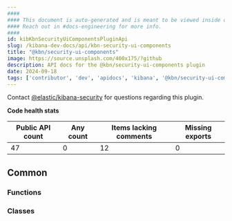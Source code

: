 ```yaml
---
####
#### This document is auto-generated and is meant to be viewed inside our experimental, new docs system.
#### Reach out in #docs-engineering for more info.
####
id: kibKbnSecurityUiComponentsPluginApi
slug: /kibana-dev-docs/api/kbn-security-ui-components
title: "@kbn/security-ui-components"
image: https://source.unsplash.com/400x175/?github
description: API docs for the @kbn/security-ui-components plugin
date: 2024-09-18
tags: ['contributor', 'dev', 'apidocs', 'kibana', '@kbn/security-ui-components']
---
```




Contact [@elastic/kibana-security](https://github.com/orgs/elastic/teams/kibana-security) for questions regarding this plugin.

**Code health stats**

| Public API count  | Any count | Items lacking comments | Missing exports |
|-------------------|-----------|------------------------|-----------------|
| 47 | 0 | 12 | 0 |

## Common

### Functions
<DocDefinitionList data={kbnSecurityUiComponentsObj.common.functions}/>

### Classes
<DocDefinitionList data={kbnSecurityUiComponentsObj.common.classes}/>


